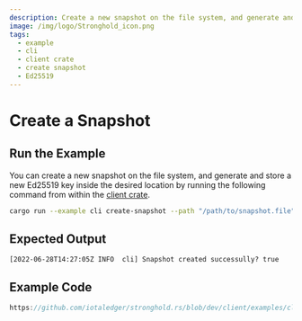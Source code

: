```yaml
---
description: Create a new snapshot on the file system, and generate and store a new Ed25519 key inside the desired location
image: /img/logo/Stronghold_icon.png
tags:
  - example
  - cli
  - client crate
  - create snapshot
  - Ed25519
---
```


# Create a Snapshot

## Run the Example

You can create a new snapshot on the file system, and generate and store a new Ed25519 key inside the desired location
by running the following command from within the
[client crate](https://github.com/iotaledger/stronghold.rs/tree/dev/client).

```bash
cargo run --example cli create-snapshot --path "/path/to/snapshot.file" --client-path "client-path-0" --vault-path "vault-path" --record-path "record-path" --key "passphrase"
```

## Expected Output

```plaintext
[2022-06-28T14:27:05Z INFO  cli] Snapshot created successully? true
```

## Example Code

```rust reference
https://github.com/iotaledger/stronghold.rs/blob/dev/client/examples/cli/main.rs#L344-L376
```
